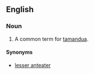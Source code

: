 ==English==

===Noun===
{{en-noun|sg=[[collared]] [[anteater]]}}

# A common term for [[tamandua]].

====Synonyms====
*[[lesser anteater]]